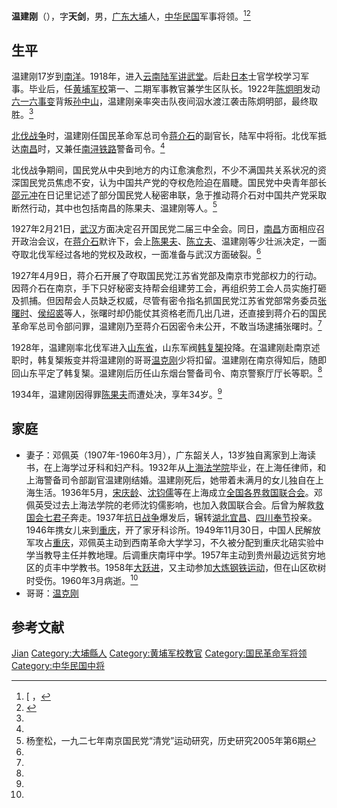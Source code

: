 '''温建刚'''（{{bd|1900年||1934年|}}），字'''天剑'''，男，[[广东|广东]][[大埔县|大埔]]人，[[中华民国|中华民国]]军事将领。<ref name=gyws>[ ，</ref><ref>{{Cite web|title=回忆我的外婆邓佩英|url=http://jjzd.gygov.gov.cn/gyszx/724800315592802304/20080918/118509.html|accessdate=|author=雪辉|work=贵阳文史2008年第5期}}{{dead link|date=2018年3月 |bot=InternetArchiveBot |fix-attempted=yes }}</ref>

== 生平 ==
温建刚17岁到[[南洋|南洋]]。1918年，进入[[云南陆军讲武堂|云南陆军讲武堂]]。后赴[[日本|日本]]士官学校学习军事。毕业后，任[[黄埔军校|黄埔军校]]第一、二期军事教官兼学生区队长。1922年[[陈炯明|陈炯明]]发动[[六一六事变|六一六事变]]背叛[[孙中山|孙中山]]，温建刚亲率突击队夜间泅水渡江袭击陈炯明部，最终取胜。<ref name=gyws/>

[[北伐战争|北伐战争]]时，温建刚任国民革命军总司令[[蒋介石|蒋介石]]的副官长，陆军中将衔。北伐军抵达[[南昌|南昌]]时，又兼任[[南浔铁路|南浔铁路]]警备司令。<ref name=gyws/>

北伐战争期间，国民党从中央到地方的内讧愈演愈烈，不少不满国共关系状况的资深国民党员焦虑不安，认为中国共产党的夺权危险迫在眉睫。国民党中央青年部长[[邵元冲|邵元冲]]在日记里记述了部分国民党人秘密串联，急于推动蒋介石对中国共产党采取断然行动，其中也包括南昌的陈果夫、温建刚等人。<ref name=yks>杨奎松，一九二七年南京国民党“清党”运动研究，历史研究2005年第6期</ref>

1927年2月21日，[[武汉|武汉]]方面决定召开国民党二届三中全会。同日，[[南昌|南昌]]方面相应召开政治会议，在[[蒋介石|蒋介石]]默许下，会上[[陈果夫|陈果夫]]、[[陈立夫|陈立夫]]、温建刚等少壮派决定，一面夺取北伐军经过各地的党权及政权，一面准备与武汉方面破裂。<ref name=yks/>

1927年4月9日，蒋介石开展了夺取国民党江苏省党部及南京市党部权力的行动。因蒋介石在南京，手下只好秘密支持帮会组建劳工会，再组织劳工会人员实施打砸及抓捕。但因帮会人员缺乏权威，尽管有密令指名抓国民党江苏省党部常务委员[[张曙时|张曙时]]、[[侯绍裘|侯绍裘]]等人，张曙时却仍能仗其资格老而几出几进，还直接到蒋介石的国民革命军总司令部问罪，温建刚乃至蒋介石因密令未公开，不敢当场逮捕张曙时。<ref name=yks/>

1928年，温建刚率北伐军进入[[山东省|山东省]]，山东军阀[[韩复榘|韩复榘]]投降。在温建刚赴南京述职时，韩复榘叛变并将温建刚的哥哥[[温克刚_(1896年)|温克刚]]少将扣留。温建刚在南京得知后，随即回山东平定了韩复榘。温建刚后历任山东烟台警备司令、南京警察厅厅长等职。<ref name=gyws/>

1934年，温建刚因得罪[[陈果夫|陈果夫]]而遭处决，享年34岁。<ref name=gyws/>

== 家庭 ==
* 妻子：邓佩英（1907年-1960年3月），广东韶关人，13岁独自离家到上海读书，在上海学过牙科和妇产科。1932年从[[上海法学院|上海法学院]]毕业，在上海任律师，和上海警备司令部副官温建刚结婚。温建刚死后，她带着未满月的女儿独自在上海生活。1936年5月，[[宋庆龄|宋庆龄]]、[[沈钧儒|沈钧儒]]等在上海成立[[全国各界救国联合会|全国各界救国联合会]]。邓佩英受过去上海法学院的老师沈钧儒影响，也加入救国联合会。后曾为解救[[救国会七君子|救国会七君子]]奔走。1937年[[抗日战争|抗日战争]]爆发后，辗转[[湖北|湖北]][[宜昌|宜昌]]、[[四川|四川]][[奉节|奉节]]投亲。1946年携女儿来到[[重庆|重庆]]，开了家牙科诊所。1949年11月30日，中国人民解放军攻占[[重庆|重庆]]，邓佩英主动到西南革命大学学习，不久被分配到重庆北碚实验中学当教导主任并教地理。后调重庆南坪中学。1957年主动到贵州最边远贫穷地区的贞丰中学教书。1958年[[大跃进|大跃进]]，又主动参加[[大炼钢铁运动|大炼钢铁运动]]，但在山区砍树时受伤。1960年3月病逝。<ref name=gyws/>
* 哥哥：[[温克刚_(1896年)|温克刚]]

== 参考文献 ==
{{reflist}}

{{Authority control}}
{{DEFAULTSORT:Wen温}}
[[Category:温姓|Jian]]
[[Category:大埔縣人|Category:大埔縣人]]
[[Category:黄埔军校教官|Category:黄埔军校教官]]
[[Category:国民革命军将领|Category:国民革命军将领]]
[[Category:中华民国中将|Category:中华民国中将]]